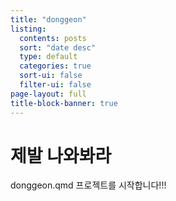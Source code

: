 ```yaml
---
title: "donggeon"
listing:
  contents: posts
  sort: "date desc"
  type: default
  categories: true
  sort-ui: false
  filter-ui: false
page-layout: full
title-block-banner: true
---
```


# 제발 나와봐라 #
donggeon.qmd
프로젝트를 시작합니다!!!